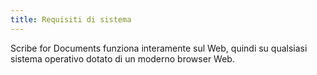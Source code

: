```yaml
---
title: Requisiti di sistema
---
```



Scribe for Documents funziona interamente sul Web, quindi su qualsiasi sistema operativo dotato di un moderno browser Web.

